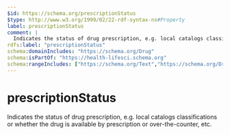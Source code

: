 ```yaml
---
$id: https://schema.org/prescriptionStatus
$type: http://www.w3.org/1999/02/22-rdf-syntax-ns#Property
label: prescriptionStatus
comment: |
  Indicates the status of drug prescription, e.g. local catalogs classifications or whether the drug is available by prescription or over-the-counter, etc.
rdfs:label: "prescriptionStatus"
schema:domainIncludes: "https://schema.org/Drug"
schema:isPartOf: "https://health-lifesci.schema.org"
schema:rangeIncludes: ["https://schema.org/Text","https://schema.org/DrugPrescriptionStatus"]
---
```


# prescriptionStatus

Indicates the status of drug prescription, e.g. local catalogs classifications or whether the drug is available by prescription or over-the-counter, etc.

